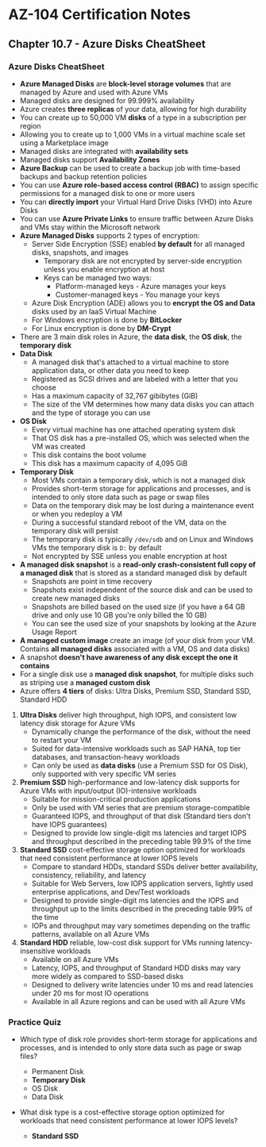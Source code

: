 # AZ-104 Certification Notes
## Chapter 10.7 - Azure Disks CheatSheet

### Azure Disks CheatSheet
* **Azure Managed Disks** are **block-level storage volumes** that are managed by Azure and used with Azure VMs
* Managed disks are designed for 99.999% availability
* Azure creates **three replicas** of your data, allowing for high durability
* You can create up to 50,000 VM **disks** of a type in a subscription per region
* Allowing you to create up to 1,000 VMs in a virtual machine scale set using a Marketplace image
* Managed disks are integrated with **availability sets**
* Managed disks support **Availability Zones**
* **Azure Backup** can be used to create a backup job with time-based backups and backup retention policies
* You can use **Azure role-based access control (RBAC)** to assign specific permissions for a managed disk to one or more users
* You can **directly import** your Virtual Hard Drive Disks (VHD) into Azure Disks
* You can use **Azure Private Links** to ensure traffic between Azure Disks and VMs stay within the Microsoft network
* **Azure Managed Disks** supports 2 types of encryption:
	* Server Side Encryption (SSE) enabled **by default** for all managed disks, snapshots, and images
		* Temporary disk are not encrypted by server-side encryption unless you enable encryption at host
		* Keys can be managed two ways:
			* Platform-managed keys - Azure manages your keys
			* Customer-managed keys - You manage your keys
	* Azure Disk Encryption (ADE) allows you to **encrypt the OS and Data** disks used by an IaaS Virtual Machine
	* For Windows encryption is done by **BitLocker**
	* For Linux encryption is done by **DM-Crypt**
* There are 3 main disk roles in Azure, the **data disk**, the **OS disk**, the **temporary disk**
* **Data Disk**
	* A managed disk that's attached to a virtual machine to store application data, or other data you need to keep
	* Registered as SCSI drives and are labeled with a letter that you choose
	* Has a maximum capacity of 32,767 gibibytes (GiB)
	* The size of the VM determines how many data disks you can attach and the type of storage you can use
* **OS Disk**
	* Every virtual machine has one attached operating system disk
	* That OS disk has a pre-installed OS, which was selected when the VM was created
	* This disk contains the boot volume
	* This disk has a maximum capacity of 4,095 GiB
* **Temporary Disk**
	* Most VMs contain a temporary disk, which is not a managed disk
	* Provides short-term storage for applications and processes, and is intended to only store data such as page or swap files
	* Data on the temporary disk may be lost during a maintenance event or when you redeploy a VM
	* During a successful standard reboot of the VM, data on the temporary disk will persist
	* The temporary disk is typically `/dev/sdb` and on Linux and Windows VMs the temporary disk is `D:` by default
	* Not encrypted by SSE unless you enable encryption at host
* **A managed disk snapshot** is a **read-only crash-consistent full copy of a managed disk** that is stored as a standard managed disk by default
	* Snapshots are point in time recovery
	* Snapshots exist independent of the source disk and can be used to create new managed disks
	* Snapshots  are billed based on the used size (if you have a 64 GB drive and only use 10 GB you're only billed the 10 GB)
	* You can see the used size of your snapshots by looking at the Azure Usage Report
* **A managed custom image** create an image (of your disk from your VM. Contains **all managed disks** associated with a VM, OS and data disks)
* A snapshot **doesn't have awareness of any disk except the one it contains**
* For a single disk use a **managed disk snapshot**, for multiple disks such as striping use a **managed custom disk**
* Azure offers **4 tiers** of disks: Ultra Disks, Premium SSD, Standard SSD, Standard HDD
1. **Ultra Disks** deliver high throughput, high IOPS, and consistent low latency disk storage for Azure VMs
	* Dynamically change the performance of the disk, without the need to restart your VM
	* Suited for data-intensive workloads such as SAP HANA, top tier databases, and transaction-heavy workloads
	* Can only be used as **data disks** (use a Premium SSD for OS Disk), only supported with very specific VM series
2. **Premium SSD** high-performance and low-latency disk supports for Azure VMs with input/output (IO)-intensive workloads
	* Suitable for mission-critical production applications
	* Only be used with VM series that are premium storage-compatible
	* Guaranteed IOPS, and throughput of that disk (Standard tiers don't have IOPS guarantees)
	* Designed to provide low single-digit ms latencies and target IOPS and throughput described in the preceding table 99.9% of the time
3. **Standard SSD** cost-effective storage option optimized for workloads that need consistent performance at lower IOPS levels
	* Compare to standard HDDs, standard SSDs deliver better availability, consistency, reliability, and latency
	* Suitable for Web Servers, low IOPS application servers, lightly used enterprise applications, and Dev/Test workloads
	* Designed to provide single-digit ms latencies and the IOPS and throughput up to the limits described in the preceding table 99% of the time
	* IOPs and throughput may vary sometimes depending on the traffic patterns, available on all Azure VMs
4. **Standard HDD** reliable, low-cost disk support for VMs running latency-insensitive workloads
	* Available on all Azure VMs
	* Latency, IOPS, and throughput of Standard HDD disks may vary more widely as compared to SSD-based disks
	* Designed to delivery write latencies under 10 ms and read latencies under 20 ms for most IO operations
	* Available in all Azure regions and can be used with all Azure VMs

### Practice Quiz
* Which type of disk role provides short-term storage for applications and processes, and is intended to only store data such as page or swap files?
	* Permanent Disk
	* **Temporary Disk**
	* OS Disk
	* Data Disk

* What disk type is a cost-effective storage option optimized for workloads that need consistent performance at lower IOPS levels?
	* **Standard SSD**